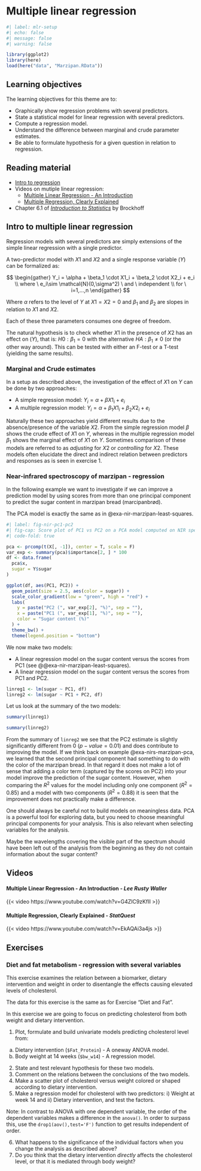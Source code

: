 # Multiple linear regression
```r
#| label: mlr-setup
#| echo: false
#| message: false
#| warning: false

library(ggplot2)
library(here)
load(here("data", "Marzipan.RData"))
```

::: {.callout-tip}
## Learning objectives

The learning objectives for this theme are to:

* Graphically show regression problems with several predictors.
* State a statistical model for linear regression with several predictors.
* Compute a regression model.
* Understand the difference between marginal and crude parameter estimates.
* Be able to formulate hypothesis for a given question in relation to regression.

:::

## Reading material

* [Intro to regression ](#sec-intro-to-regression)
* Videos on mutiple linear regression:
   * [Multiple Linear Regression - An Introduction](#sec-mlr-lee-waller)
   * [Multiple Regression, Clearly Explained](#sec-mlr-statquest)
* Chapter 6.1 of [*Introduction to Statistics*](https://02402.compute.dtu.dk/enotes/book-IntroStatistics) by Brockhoff

## Intro to multiple linear regression

Regression models with several predictors are simply extensions of the simple linear regression with a single predictor.

A two-predictor model with $X1$ and $X2$ and a single response variable ($Y$) can be formalized as:

$$
\begin{gather}
Y_i = \alpha + \beta_1 \cdot X1_i + \beta_2 \cdot X2_i + e_i \\
where \ e_i\sim \mathcal{N}(0,\sigma^2) \ and \ independent \\
for \ i=1,...,n
\end{gather}
$$

Where $\alpha$ refers to the level of $Y$ at $X1=X2=0$ and $\beta_1$ and $\beta_2$ are slopes in relation to $X1$ and $X2$.

Each of these three parameters consumes one degree of freedom.

The natural hypothesis is to check whether $X1$ in the presence of $X2$ has an effect on ($Y$), that is: $H0: \beta_1=0$ with the alternative $HA: \beta_1 \neq 0$ (or the other way around). This can be tested with either an F-test or a T-test (yielding the same results).

### Marginal and Crude estimates
In a setup as described above, the investigation of the effect of $X1$ on $Y$ can be done by two approaches:

* A simple regression model: $Y_i = \alpha + \beta X1_i + e_i$
* A multiple regression model: $Y_i = \alpha + \beta_1 X1_i +\beta_2 X2_i + e_i$

Naturally these two approaches yield different results due to the absence/presence of the variable $X2$. From the simple regression model $\beta$ shows the crude effect of $X1$ on $Y$, whereas in the multiple regression model $\beta_1$ shows the marginal effect of $X1$ on $Y$. Sometimes comparison of these models are referred to as *adjusting* for $X2$ or *controlling* for $X2$. These models often elucidate the direct and indirect relation between predictors and responses as is seen in exercise 1.

::: {#exa-nir-of-marcipan-mlr}
<!-- Cross-ref anchor -->
:::
::: {.callout-example}
### Near-infrared spectroscopy of marzipan - regression

In the following example we want to investigate if we can improve a prediction model by using scores from more than one principal component to predict the sugar content in marzipan bread (marcipanbrød).

The PCA model is exactly the same as in @exa-nir-marzipan-least-squares. 

```r
#| label: fig-nir-pc1-pc2
#| fig-cap: Score plot of PC1 vs PC2 on a PCA model computed on NIR spectra of marzipan samples
#| code-fold: true

pca <- prcomp(t(X[, -1]), center = T, scale = F)
var_exp <- summary(pca)$importance[2, ] * 100
df <- data.frame(
  pca$x,
  sugar = Y$sugar
)

ggplot(df, aes(PC1, PC2)) + 
  geom_point(size = 2.5, aes(color = sugar)) +
  scale_color_gradient(low = "green", high = "red") +
  labs(
    y = paste("PC2 (", var_exp[2], "%)", sep = ""),
    x = paste("PC1 (", var_exp[1], "%)", sep = ""),
    color = "Sugar content (%)"
  ) +
  theme_bw() +
  theme(legend.position = "bottom")

```


We now make two models:

* A linear regression model on the sugar content versus the scores from PC1 (see @@exa-nir-marzipan-least-squares).
* A linear regression model on the sugar content versus the scores from PC1 and PC2.

```r
linreg1 <- lm(sugar ~ PC1, df)
linreg2 <- lm(sugar ~ PC1 + PC2, df)
```

Let us look at the summary of the two models:

```r
summary(linreg1)

summary(linreg2)
```

From the summary of `linreg2` we see that the PC2 estimate is slightly significantly different from $0$ ($p-value = 0.01$) and does contribute to improving the model. If we think back on example @exa-nirs-marzipan-pca, we learned that the second principal component had something to do with the color of the marzipan bread. In that regard it does not make a lot of sense that adding a color term (captured by the scores on PC2) into your model improve the prediction of the sugar content. However, when comparing the $R^2$ values for the model including only one component ($R^2 = 0.85$) and a model with two components ($R^2 = 0.88$) it is seen that the improvement does not practically make a difference.

One should always be careful not to build models on meaningless data. PCA is a powerful tool for exploring data, but you need to choose meaningful principal components for your analysis. This is also relevant when selecting variables for the analysis.

Maybe the wavelengths covering the visible part of the spectrum should have been left out of the analysis from the beginning as they do not contain information about the sugar content?

:::
<!-- End example callout -->

## Videos
#### Multiple Linear Regression - An Introduction - *Lee Rusty Waller* {#sec-mlr-lee-waller}
{{< video https://www.youtube.com/watch?v=G4ZlC9zKfII >}}

#### Multiple Regression, Clearly Explained - *StatQuest* {#sec-mlr-statquest}
{{< video https://www.youtube.com/watch?v=EkAQAi3a4js >}}

## Exercises 

::: {#ex-diet-mlr}
<!-- Cross-ref anchor -->
:::
::: {.callout-exercise}
### Diet and fat metabolism - regression with several variables

This exercise examines the relation between a biomarker, dietary intervention and weight in order to disentangle the effects causing elevated levels of cholesterol.

The data for this exercise is the same as for Exercise "Diet and Fat".

In this exercise we are going to focus on predicting cholesterol from both weight and dietary intervention.

::: {.callout-task}
1. Plot, formulate and build univariate models predicting cholesterol level from:
  a. Dietary intervention (`$Fat_Protein`) - A oneway ANOVA model.
  b. Body weight at $14$ weeks (`$bw_w14`) - A regression model.
2. State and test relevant hypothesis for these two models.
3. Comment on the relations between the conclusions of the two models.
4. Make a scatter plot of cholesterol versus weight colored or shaped according to dietary intervention.
5. Make a regression model for cholesterol with two predictors: i) Weight at week $14$ and ii) Dietary intervention, and test the factors.
:::

Note: In contrast to ANOVA with one dependent variable, the order of the dependent variables makes a difference in the `anova()`. In order to surpass this, use the `drop1(aov(),test='F')` function to get results independent of order.

::: {.callout-task}
6. What happens to the significance of the individual factors when you change the analysis as described above?
7. Do you think that the dietary intervention *directly* affects the cholesterol level, or that it is mediated through body weight?
:::

:::
<!-- End exercise callout -->